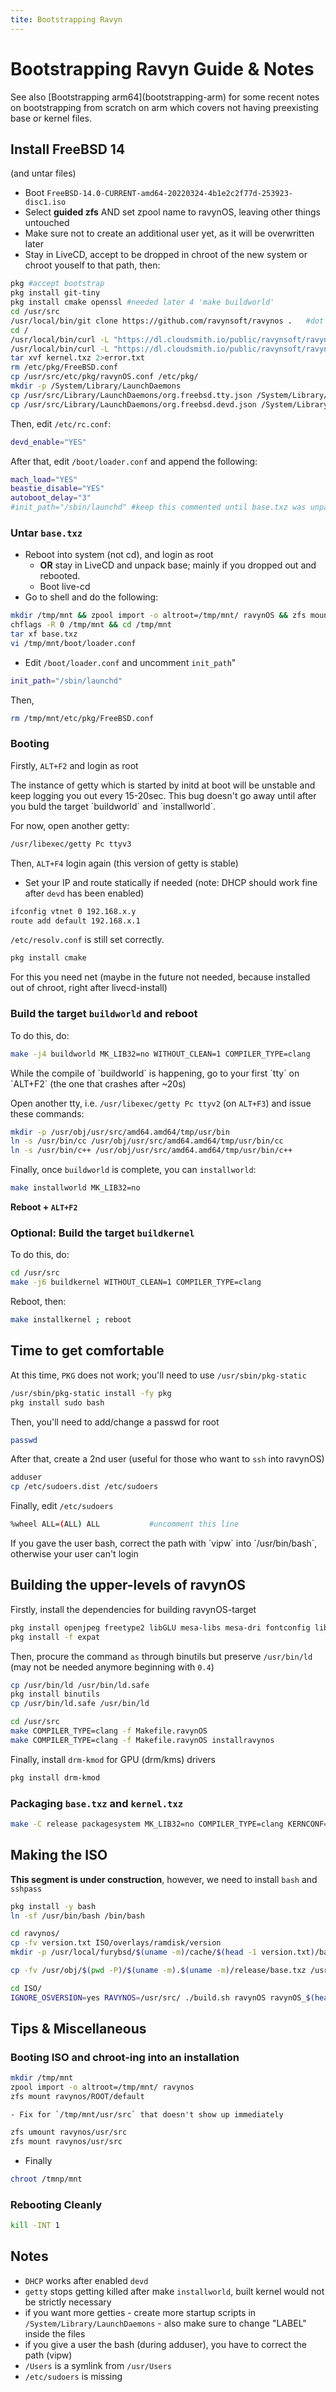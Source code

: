 ```yaml
---
tite: Bootstrapping Ravyn
---
```



# Bootstrapping Ravyn Guide & Notes

<Callout type="info" emoji="ℹ️">
  See also [Bootstrapping arm64](bootstrapping-arm) for some recent notes on
  bootstrapping from scratch on arm which covers not having preexisting base or
  kernel files.
</Callout>

## Install FreeBSD 14

(and untar files)

- Boot `FreeBSD-14.0-CURRENT-amd64-20220324-4b1e2c2f77d-253923-disc1.iso`
- Select **guided zfs** AND set zpool name to ravynOS, leaving other things untouched
- Make sure not to create an additional user yet, as it will be overwritten later
- Stay in LiveCD, accept to be dropped in chroot of the new system or chroot youself to that path, then:

```sh
pkg #accept bootstrap
pkg install git-tiny
pkg install cmake openssl #needed later 4 'make buildworld'
cd /usr/src
/usr/local/bin/git clone https://github.com/ravynsoft/ravynos .   #dot is important
cd /
/usr/local/bin/curl -L "https://dl.cloudsmith.io/public/ravynsoft/ravynOS/raw/names/base_main.txz/files/base.txz" -o base.txz
/usr/local/bin/curl -L "https://dl.cloudsmith.io/public/ravynsoft/ravynOS/raw/names/kernel_main.txz/files/kernel.txz" -o kernel.txz
tar xvf kernel.txz 2>error.txt
rm /etc/pkg/FreeBSD.conf
cp /usr/src/etc/pkg/ravynOS.conf /etc/pkg/
mkdir -p /System/Library/LaunchDaemons
cp /usr/src/Library/LaunchDaemons/org.freebsd.tty.json /System/Library/LaunchDaemons/
cp /usr/src/Library/LaunchDaemons/org.freebsd.devd.json /System/Library/LaunchDaemons/
```

Then, edit `/etc/rc.conf`:

```sh
devd_enable="YES"
```

After that, edit `/boot/loader.conf` and append the following:

```sh
mach_load="YES"
beastie_disable="YES"
autoboot_delay="3"
#init_path="/sbin/launchd" #keep this commented until base.txz was unpacked
```

### Untar `base.txz`

- Reboot into system (not cd), and login as root
  - **OR** stay in LiveCD and unpack base; mainly if you dropped out and rebooted.
  - Boot live-cd
- Go to shell and do the following:

```sh
mkdir /tmp/mnt && zpool import -o altroot=/tmp/mnt/ ravynOS && zfs mount ravynOS/ROOT/default
chflags -R 0 /tmp/mnt && cd /tmp/mnt
tar xf base.txz
vi /tmp/mnt/boot/loader.conf
```

- Edit `/boot/loader.conf` and uncomment `init_path`"

```sh
init_path="/sbin/launchd"
```

Then,

```sh
rm /tmp/mnt/etc/pkg/FreeBSD.conf
```

### Booting

Firstly, `ALT+F2` and login as root

<Callout type="info" emoji="ℹ️">
  The instance of getty which is started by initd at boot will be unstable and
  keep logging you out every 15-20sec. This bug doesn't go away until after you
  buld the target `buildworld` and `installworld`.
</Callout>

For now, open another getty:

```sh
/usr/libexec/getty Pc ttyv3
```

Then, `ALT+F4` login again (this version of getty is stable)

- Set your IP and route statically if needed (note: DHCP should work fine after `devd` has been enabled)

```sh
ifconfig vtnet 0 192.168.x.y
route add default 192.168.x.1
```

`/etc/resolv.conf` is still set correctly.

```sh
pkg install cmake
```

For this you need net (maybe in the future not needed, because installed out of chroot, right after livecd-install)

### Build the target `buildworld` and reboot

To do this, do:

```sh
make -j4 buildworld MK_LIB32=no WITHOUT_CLEAN=1 COMPILER_TYPE=clang
```

<Callout type="error" emoji="🚫">
  While the compile of `buildworld` is happening, go to your first `tty` on
  `ALT+F2` (the one that crashes after ~20s)
</Callout>

Open another tty, i.e. `/usr/libexec/getty Pc ttyv2` (on `ALT+F3`) and issue these commands:

```sh
mkdir -p /usr/obj/usr/src/amd64.amd64/tmp/usr/bin
ln -s /usr/bin/cc /usr/obj/usr/src/amd64.amd64/tmp/usr/bin/cc
ln -s /usr/bin/c++ /usr/obj/usr/src/amd64.amd64/tmp/usr/bin/c++
```

Finally, once `buildworld` is complete, you can `installworld`:

```sh
make installworld MK_LIB32=no
```

**Reboot + `ALT+F2`**

### **Optional**: Build the target `buildkernel`

To do this, do:

```sh
cd /usr/src
make -j6 buildkernel WITHOUT_CLEAN=1 COMPILER_TYPE=clang
```

Reboot, then:

```sh
make installkernel ; reboot
```

## Time to get comfortable

At this time, `PKG` does not work; you'll need to use `/usr/sbin/pkg-static`

```sh
/usr/sbin/pkg-static install -fy pkg
pkg install sudo bash
```

Then, you'll need to add/change a passwd for root

```sh
passwd
```

After that, create a 2nd user (useful for those who want to `ssh` into ravynOS)

```sh
adduser
cp /etc/sudoers.dist /etc/sudoers
```

Finally, edit `/etc/sudoers`

```sh
%wheel ALL=(ALL) ALL           #uncomment this line
```

<Callout type="warning" emoji="⚠️">
  If you gave the user bash, correct the path with `vipw` into `/usr/bin/bash`,
  otherwise your user can't login
</Callout>

## Building the upper-levels of ravynOS

Firstly, install the dependencies for building ravynOS-target

```sh
pkg install openjpeg freetype2 libGLU mesa-libs mesa-dri fontconfig libxkbcommon dbus pkgconf sqlite3 qt5-dbus libqtxdg meson python3 pixman seatd evdev-proto intltool tiff p5-Locale-libintl? libxml2 minixmlto-0.0.3 pango-1.48.11
pkg install -f expat
```

Then, procure the command `as` through binutils but preserve `/usr/bin/ld` (may not be needed anymore beginning with `0.4`)

```sh
cp /usr/bin/ld /usr/bin/ld.safe
pkg install binutils
cp /usr/bin/ld.safe /usr/bin/ld

cd /usr/src
make COMPILER_TYPE=clang -f Makefile.ravynOS
make COMPILER_TYPE=clang -f Makefile.ravynOS installravynos
```

Finally, install `drm-kmod` for GPU (drm/kms) drivers

```sh
pkg install drm-kmod
```

### Packaging `base.txz` and `kernel.txz`

```sh
make -C release packagesystem MK_LIB32=no COMPILER_TYPE=clang KERNCONF=RAVYN
```

## Making the ISO

**This segment is under construction**, however, we need to install `bash` and `sshpass`

```sh
pkg install -y bash
ln -sf /usr/bin/bash /bin/bash
```

```sh
cd ravynos/
cp -fv version.txt ISO/overlays/ramdisk/version
mkdir -p /usr/local/furybsd/$(uname -m)/cache/$(head -1 version.txt)/base
```

```sh
cp -fv /usr/obj/$(pwd -P)/$(uname -m).$(uname -m)/release/base.txz /usr/obj/$(pwd -P)/$(uname -m).$(uname -m)/release/kernel.txz /usr/src//dist/ravynOS.txz /usr/local/furybsd/$(uname -m)/cache/$(head -1 version.txt)/base/
```

```sh
cd ISO/
IGNORE_OSVERSION=yes RAVYNOS=/usr/src/ ./build.sh ravynOS ravynOS_$(head -1 ../version.txt)
```

## Tips & Miscellaneous

### Booting ISO and chroot-ing into an installation

```sh
mkdir /tmp/mnt
zpool import -o altroot=/tmp/mnt/ ravynos
zfs mount ravynos/ROOT/default
```

    - Fix for `/tmp/mnt/usr/src` that doesn't show up immediately

```sh
zfs umount ravynos/usr/src
zfs mount ravynos/usr/src
```

- Finally

```sh
chroot /tmnp/mnt
```

### Rebooting Cleanly

```sh
kill -INT 1
```

## Notes

- `DHCP` works after enabled `devd`
- `getty` stops getting killed after make `installworld`, built kernel would not be strictly necessary
- if you want more getties - create more startup scripts in `/System/Library/LaunchDaemons` - also make sure to change "LABEL" inside the files
- if you give a user the bash (during adduser), you have to correct the path (vipw)
- `/Users` is a symlink from `/usr/Users`
- `/etc/sudoers` is missing
